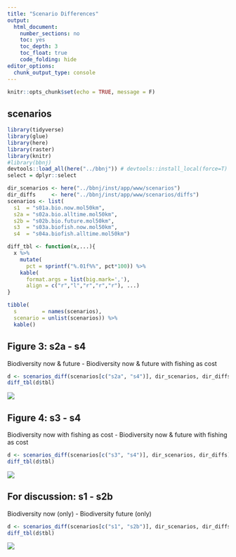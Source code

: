 ```yaml
---
title: "Scenario Differences"
output:
  html_document:
    number_sections: no
    toc: yes
    toc_depth: 3
    toc_float: true
    code_folding: hide
editor_options: 
  chunk_output_type: console
---
```


```r
knitr::opts_chunk$set(echo = TRUE, message = F)
```

## scenarios

```r
library(tidyverse)
library(glue)
library(here)
library(raster)
library(knitr)
#library(bbnj)
devtools::load_all(here("../bbnj")) # devtools::install_local(force=T)
select = dplyr::select

dir_scenarios <- here("../bbnj/inst/app/www/scenarios")
dir_diffs     <- here("../bbnj/inst/app/www/scenarios/diffs")
scenarios <- list(
  s1  = "s01a.bio.now.mol50km",
  s2a = "s02a.bio.alltime.mol50km",
  s2b = "s02b.bio.future.mol50km",
  s3  = "s03a.biofish.now.mol50km",
  s4  = "s04a.biofish.alltime.mol50km")

diff_tbl <- function(x,...){
  x %>% 
    mutate(
      pct = sprintf("%.01f%%", pct*100)) %>% 
    kable(
      format.args = list(big.mark=','), 
      align = c("r","l","r","r","r"), ...)
}

tibble(
  s        = names(scenarios),
  scenario = unlist(scenarios)) %>% 
  kable()
```

## Figure 3: s2a - s4
Biodiversity now & future - Biodiversity now & future with fishing as cost

```r
d <- scenarios_diff(scenarios[c("s2a", "s4")], dir_scenarios, dir_diffs)
diff_tbl(d$tbl)
```

![](`r d$png`)

## Figure 4: s3 - s4
Biodiversity now with fishing as cost - Biodiversity now & future with fishing as cost

```r
d <- scenarios_diff(scenarios[c("s3", "s4")], dir_scenarios, dir_diffs)
diff_tbl(d$tbl)
```

![](`r d$png`)

## For discussion: s1 - s2b
Biodiversity now (only) - Biodiversity future (only)

```r
d <- scenarios_diff(scenarios[c("s1", "s2b")], dir_scenarios, dir_diffs)
diff_tbl(d$tbl)
```

![](`r d$png`)
